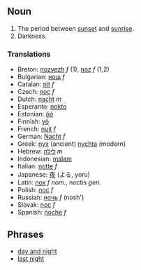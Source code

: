 ==Noun==

#The period between [[sunset]] and [[sunrise]].
#Darkness.

===Translations===
*Breton: [[nozvezh]] ''f'' (1), [[noz]] ''f'' (1,2)
*Bulgarian: [[нощ]] ''f''
*Catalan: [[nit]] ''f''
*Czech: [[noc]] ''f''
*Dutch: [[nacht]] ''m''
*Esperanto: [[nokto]]
*Estonian: [[öö]]
*Finnish: [[yö]]
*French: [[nuit]] ''f''
*German: [[Nacht]] ''f''
*Greek: [[nyx]] (ancient) [[nychta]] (modern)
*Hebrew: [[לילה]] ''m''
*Indonesian: [[malam]]
*Italian: [[notte]] ''f''
*Japanese: [[夜]] (よる, yoru)
*Latin: [[nox]] ''f nom.'', noctis ''gen.''
*Polish: [[noc]] ''f''
*Russian: [[ночь]] ''f'' (nosh')
*Slovak: [[noc]] ''f''
*Spanish: [[noche]] ''f''

== Phrases ==

*[[day and night]]
*[[last night]]
